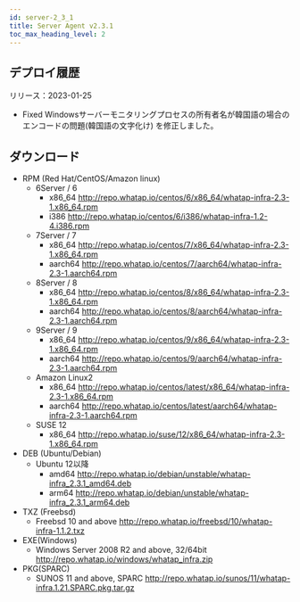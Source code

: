 ```yaml
---
id: server-2_3_1
title: Server Agent v2.3.1
toc_max_heading_level: 2
---
```



## デプロイ履歴

リリース：2023-01-25

-   <Status>Fixed</Status> Windowsサーバーモニタリングプロセスの所有者名が韓国語の場合のエンコードの問題(韓国語の文字化け) を修正しました。

## ダウンロード

-   RPM (Red Hat/CentOS/Amazon linux)
    -   6Server / 6
        -   x86_64 http://repo.whatap.io/centos/6/x86_64/whatap-infra-2.3-1.x86_64.rpm
        -   i386 http://repo.whatap.io/centos/6/i386/whatap-infra-1.2-4.i386.rpm
    -   7Server / 7
        -   x86_64 http://repo.whatap.io/centos/7/x86_64/whatap-infra-2.3-1.x86_64.rpm
        -   aarch64 http://repo.whatap.io/centos/7/aarch64/whatap-infra-2.3-1.aarch64.rpm
    -   8Server / 8
        -   x86_64 http://repo.whatap.io/centos/8/x86_64/whatap-infra-2.3-1.x86_64.rpm
        -   aarch64 http://repo.whatap.io/centos/8/aarch64/whatap-infra-2.3-1.aarch64.rpm
    -   9Server / 9
        -   x86_64 http://repo.whatap.io/centos/9/x86_64/whatap-infra-2.3-1.x86_64.rpm
        -   aarch64 http://repo.whatap.io/centos/9/aarch64/whatap-infra-2.3-1.aarch64.rpm
    -   Amazon Linux2
        -   x86_64 http://repo.whatap.io/centos/latest/x86_64/whatap-infra-2.3-1.x86_64.rpm
        -   aarch64 http://repo.whatap.io/centos/latest/aarch64/whatap-infra-2.3-1.aarch64.rpm
    -   SUSE 12
        -   x86_64 http://repo.whatap.io/suse/12/x86_64/whatap-infra-2.3-1.x86_64.rpm
-   DEB (Ubuntu/Debian)
    -   Ubuntu 12以降
        -   amd64 http://repo.whatap.io/debian/unstable/whatap-infra_2.3.1_amd64.deb
        -   arm64 http://repo.whatap.io/debian/unstable/whatap-infra_2.3.1_arm64.deb
-   TXZ (Freebsd)
    -   Freebsd 10 and above http://repo.whatap.io/freebsd/10/whatap-infra-1.1.2.txz
-   EXE(Windows)
    -   Windows Server 2008 R2 and above, 32/64bit http://repo.whatap.io/windows/whatap_infra.zip
-   PKG(SPARC)
    -   SUNOS 11 and above, SPARC http://repo.whatap.io/sunos/11/whatap-infra.1.21.SPARC.pkg.tar.gz
